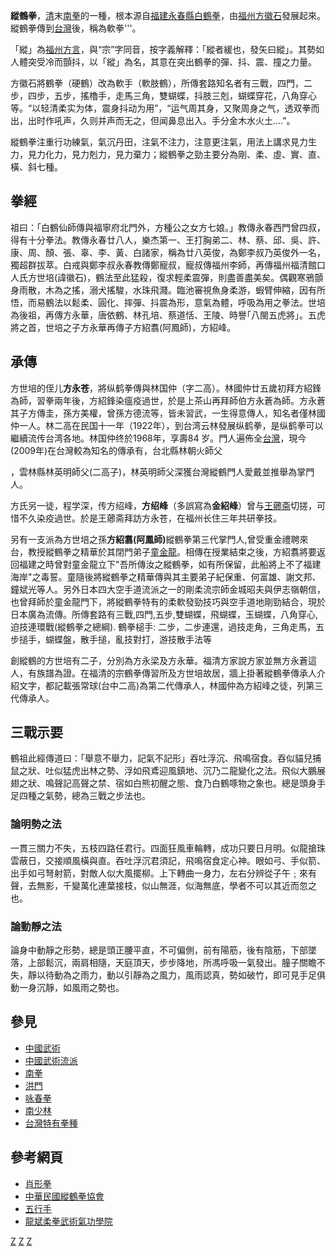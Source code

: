 {{Notability|time=2022-06-22T11:29:12+00:00}}
{{Unreferenced |time=2011-11-14T07:58:42+00:00 }}
{{中國武術}}
'''縱鶴拳'''，[[清|清]]末[[南拳|南拳]]的一種，根本源自[[福建|福建]][[永春縣|永春縣]][[白鶴拳|白鶴拳]]，由[[福州|福州]][[方徽石|方徽石]]發展起來。縱鶴拳傳到[[台灣|台灣]]後，稱為軟拳'''。

「縱」為[[福州方言|福州方言]]，與“宗”字同音，按字義解釋：「縱者緩也，發矢曰縱」。其勢如人體突受冷而顫抖，以「縱」為名，其意在突出鶴拳的彈、抖、震、撞之力量。

方徽石將鶴拳（硬鶴）改為軟手（軟肢鶴），所傳套路知名者有三戰，四門，二步，四步，五步，搖櫓手，走馬三角，雙蝴蝶，抖肢三剋，蝴蝶穿花，八角穿心等。“以轻清柔实为体，震身抖动为用”，“运气周其身，又聚周身之气，透双拳而出，出时作吼声，久则并声而无之，但闻鼻息出入。手分金木水火土....”。

縱鶴拳注重行功練氣，氣沉丹田，注氣不注力，注意更注氣，用法上講求見力生力，見力化力，見力剋力，見力棄力；縱鶴拳之勁主要分為剛、柔、虛、實、直、橫、斜七種。

==拳經==
祖曰：「白鶴仙師傳與福寧府北門外，方種公之女方七娘。」教傳永春西門曾四叔，得有十分拳法。教傳永春廿八人，樂杰第一、王打胸弟二、林、蔡、邱、吳、許、康、周、顏、張、辜、李、黃、白諸家，稱為廿八英俊，為鄭李叔乃英俊外一名，獨超群拔萃。白戒與鄭李叔永春教傳鄭寵叔，寵叔傳福州李師，再傳福州福清館口人氏方世培(諱徽石)，鶴法至此猛殺，復求輕柔震彈，則盡善盡美矣。偶觀寒鴉顫身雨散，木為之搖，溺犬搖駿，水珠飛濺。臨池審視魚身柔游，蝦臂伸縮，因有所悟，而易鶴法以鬆柔、圓化、摔彈、抖震為形，意氣為體，呼吸為用之拳法。世培為後祖，再傳方永華，唐依鶴、林孔培、蔡道恬、王陵、時譽｢八閩五虎將」。五虎將之首，世培之子方永華再傳子方紹翥(阿鳳師)，方紹峰。

== 承傳 ==
方世培的侄儿'''方永苍'''，將纵鹤拳傳與林国仲（字二高）。林國仲廿五歲初拜方紹鋒為師，習拳兩年後，方紹鋒染瘟疫過世，於是上茶山再拜師伯方永蒼為師。方永蒼其子方傳圭，孫方美權，曾孫方德流等，皆未習武，一生得意傳人，知名者僅林國仲一人。林二高在民国十一年（1922年），到台湾云林發展纵鹤拳，是纵鹤拳可以繼續流传台湾各地。林国仲终於1968年，享壽84 岁。門人遍佈全[[台灣|台灣]]，現今(2009年)在台灣較為知名的傳承有，台北縣林朝火師父{{fact}}

，雲林縣林英明師父(二高子)，林英明師父深獲台灣縱鶴門人愛戴並推舉為掌門人。

方氏另一徒，程学深，传方绍峰，'''方绍峰'''（多誤寫為'''金紹峰'''）曾与[[王薌斋|王薌斋]]切搓，可惜不久染疫過世。於是王薌斋拜訪方永苍，在福州长住三年共研拳技。

另有一支派為方世培之孫'''方紹翥(阿鳳師)'''縱鶴拳第三代掌門人,曾受重金禮聘來台，教授縱鶴拳之精華於其閉門弟子[[童金龍|童金龍]]。相傳在授業結束之後，方紹翥將要返回福建之時曾對童金龍立下"吾所傳汝之縱鶴拳，如有所保留，此船將上不了福建海岸"之毒誓。童隨後將縱鶴拳之精華傳與其主要弟子紀保重、何富雄、謝文邦、鐘斌光等人。另外日本四大空手道流派之一的剛柔流宗師金城昭夫與伊志嶺朝信，也曾拜師於童金龍門下，將縱鶴拳特有的柔軟發勁技巧與空手道地剛勁結合，現於日本廣為流傳。所傳套路有三戰,四門,五步,雙蝴蝶，飛蝴蝶，玉蝴蝶，八角穿心,迫技連環戰(縱鶴拳之總綱). 鶴拳槌手: 二步，二步連還，過技走角，三角走馬，五步搥手，蝴蝶盤，散手搥，亂技對打，游技散手法等

創縱鶴的方世培有二子，分別為方永梁及方永華。福清方家說方家並無方永蒼這人，有族譜為證。在福清的宗鶴拳傳習所及方世培故居，牆上掛著縱鶴拳傳承人介紹文字，都記載張常球(台中二高)為第二代傳承人，林國仲為方紹峰之徒，列第三代傳承人。

==三戰示要==
鶴祖此經傳道曰：「舉意不舉力，記氣不記形」吞吐浮沉、飛鳴宿食。吞似貓兒捕鼠之狀、吐似猛虎出林之勢、浮如飛鳶迎風鎮地、沉乃二龍變化之法。飛似大鵬展翅之狀、鳴聲記高聲之禁、宿如白熊初醒之態、食乃白鶴啄物之象也。總是頭身手足四種之氣勢，總為三戰之步法也。

===論明勢之法=== 
一貫三關力不失，五枝四路任君行。四面狂風車輪轉，成功只要日月明。似龍搶珠雲蔽日，交接順風橫與直。吞吐浮沉君須記，飛鳴宿食定心神。眼如弓、手似箭、出手如弓弩射箭，對敵人似大風擺柳。上下轉曲一身力，左右分辨從子午﹔來有聲，去無影，千變萬化連葉接枝，似山無涯，似海無底，學者不可以其近而忽之也。

===論動靜之法===
論身中動靜之形勢，總是頭正腰平直，不可偏側，前有陽筋，後有陰筋，下部墜落，上部鬆沉，兩肩相隨，天庭頂天，步步降地，所馮呼吸一氣發出。朣子關瞻不失，靜以待動為之雨力，動以引靜為之風力，風雨認真，勢如破竹，即可見手足俱動一身沉靜，如風雨之勢也。

== 參見 ==
*[[中國武術|中國武術]]
*[[中國武術流派|中國武術流派]]
*[[南拳|南拳]]
*[[洪門|洪門]]
*[[咏春拳|咏春拳]]
*[[南少林|南少林]]
*[[台灣特有拳種|台灣特有拳種]]

==參考網頁==
*[http://aa4742.wordpress.com/2008/10/09/%e5%be%9e%e5%8f%b0%e4%b8%ad%e4%ba%8c%e9%ab%98%e9%b6%b4%e6%8b%b3%e5%88%9d%e8%ab%87%e8%82%96%e5%bd%a2%e6%ad%a6%e8%a1%93%e7%9a%84%e7%a5%9e%e4%bc%bc%e5%bd%a2%e4%b8%8d%e4%bc%bc/ 肖形拳]
*[http://www.zonghe.com.tw/ 中華民國縱鶴拳協會] 
*[http://tw.youtube.com/watch?v=z7PnmNC5TIM 五行手]
*[http://www.longbeng.idv.tw/ 龍斌柔拳武術氣功學院]

[[Category:台灣武術|Z]]
[[Category:中國武朮|Z]]
[[Category:南拳|Z]]